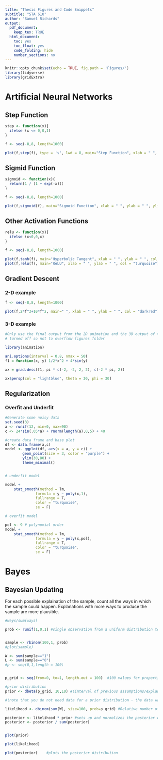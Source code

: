 ```yaml
---
title: "Thesis Figures and Code Snippets"
subtitle: "STA 610"
author: "Samuel Richards"
output:
  pdf_document:
    keep_tex: TRUE
  html_document:
    toc: yes
    toc_float: yes
    code_folding: hide
    number_sections: no
---
```


<!--Use this file for a separate project; modify it for Thesis when it is in Overleaf -->

```r
knitr::opts_chunk$set(echo = TRUE, fig.path = 'Figures/')
library(tidyverse)
library(gridExtra)
```

# Artificial Neural Networks

## Step Function
```r
step <- function(x){
  ifelse (x <= 0,0,1) 
}

f <- seq(-8,8, length=1000)

plot(f,step(f), type = 's', lwd = 8, main="Step Function", xlab = " ", ylab = " ", ylim = c(0,1), col = "turquoise", frame.plot = T)
```


## Sigmid Function
```r
sigmoid <- function(x){
  return(1 / (1 + exp(-x)))
}

f <- seq(-8,8, length=1000)

plot(f,sigmoid(f), main="Sigmoid Function", xlab = " ", ylab = " ", ylim = c(0,1), col = "turquoise", frame.plot = T)
```


## Other Activation Functions
```r
relu <- function(x){
  ifelse (x<0,0,x) 
}

f <- seq(-8,8, length=1000)

plot(f,tanh(f), main="Hyperbolic Tangent", xlab = " ", ylab = " ", col = "turquoise")
plot(f,relu(f), main="ReLU", xlab = " ", ylab = " ", col = "turquoise")
```



## Gradient Descent

### 2-D example
```r
f <- seq(-8,8, length=1000)

plot(f,2*f^3+10*f^2, main=" ", xlab = " ", ylab = " ", col = "darkred")
```

### 3-D example
```r
#Only use the final output from the 2D animation and the 3D output of the relevant function
# turned off so not to overflow figures folder

library(animation) 

ani.options(interval = 0.8, nmax = 50)
f1 = function(x, y) 1/2*x^2 + 4*sin(y)

xx = grad.desc(f1, pi * c(-2, -2, 2, 2), c(-2 * pi, 2))

xx$persp(col = "lightblue", theta = 30, phi = 30)
```


## Regularization

### Overfit and Underfit

```r
#Generate some noisy data
set.seed(3)
a <- runif(12, min=0, max=90)
c <- 24*sin(.05*a) + rnorm(length(a),0,5) + 40

#create data frame and base plot
df <- data.frame(a,c)
model <- ggplot(df, aes(x = a, y = c)) +
        geom_point(size = 3, color = "purple") +
        ylim(30,80) +
        theme_minimal()


# underfit model

model +
    stat_smooth(method = lm,
              formula = y ~ poly(x,1),
              fullrange = T,
              color = "turquoise",
              se = F)

# overfit model

pol <- 9 # polynomial order
model + 
    stat_smooth(method = lm,
              formula = y ~ poly(x,pol),
              fullrange = T,
              color = "turquoise",
              se = F)


```


<!---
foiled attempt at replicating the graph from Goodfellow
```r

polynomials <- 1:11

MSE <- NULL
testerr <- NULL
for (i in polynomials) {
    mod_training <- lm(c ~ poly(a, degree = i), data = df)
    predictions <- predict(mod_training, data = df)
    MSE[i] <- mean((df$c - predictions)^2)
    testerr[i] <- abs(predictions - c[i])
}

pd <- data.frame(polynomials, MSE, testerr)

ggplot(pd, aes(x = polynomials, y = MSE)) +
    geom_line() +
    geom_line(y = testerr) +
    scale_x_continuous(breaks = polynomials) +
    theme_bw()
```
-->



# Bayes

## Bayesian Updating

For each possible explaination of the sample, count all the ways in which the sample could happen. Explanations with more ways to produce the sample are more plausible.

```r
#ways/sum(ways)

prob <- runif(1,0,1) #single observation from a uniform distribution to be the probability we want to find


sample <- rbinom(100,1, prob)
#plot(sample)

W <- sum(sample=="1")
L <- sum(sample=="0")
#p <- seq(0,1,length = 100)


p_grid <- seq(from=0, to=1, length.out = 100)  #100 values for proportion (p) between 0 and 1

#prior distribution 
prior <- dbeta(p_grid, 10,10) #(interval of previous assumptions/explanations (p) and the probability for each value)

#(note that you do not need data for a prior distribution - the data washes out the "falsities" of the prior)

likelihood <- dbinom(sum(W), size=100, prob=p_grid) #Relative number of ways we can see W out of (W+L) from the Binomial Sampling Formula for all of the respective proportions outlined in p_grid

posterior <- likelihood * prior #sets up and normalizes the posterior distribution
posterior <- posterior / sum(posterior)


plot(prior)

plot(likelihood)

plot(posterior)    #plots the posterior distribution
```































